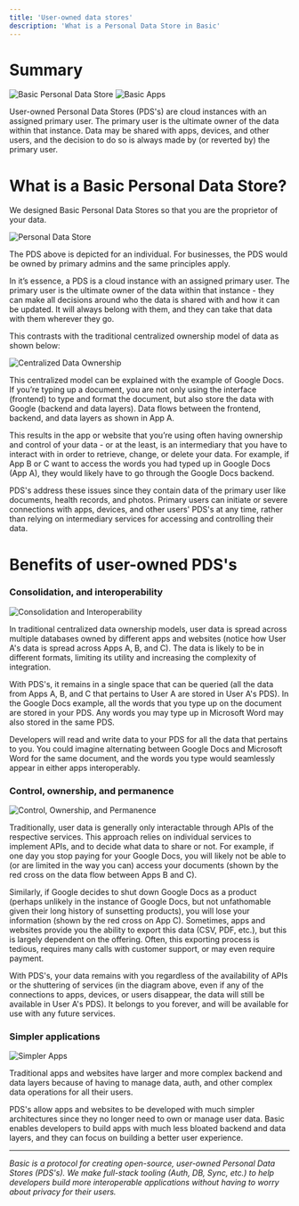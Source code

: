 ```yaml
---
title: 'User-owned data stores'
description: 'What is a Personal Data Store in Basic'
---
```


# Summary

<CardGroup cols={2}>
  <Card title="Basic Personal Data Store">
  <img src="/images/basicID.png" alt="Basic Personal Data Store" />
  </Card>
  <Card title="Basic Apps">
    <img src="/images/basicIDApps.png" alt="Basic Apps" />
  </Card>
</CardGroup>

User-owned Personal Data Stores (PDS's) are cloud instances with an assigned primary user.
The primary user is the ultimate owner of the data within that instance.
Data may be shared with apps, devices, and other users, and the decision to do so is always made by (or reverted by) the primary user. 

# What is a  Basic Personal Data Store?

We designed Basic Personal Data Stores so that you are the proprietor of your data.

<img
  className="block"
  src="/images/PDS.svg"
  alt="Personal Data Store"
/>

<Note>
    The PDS above is depicted for an individual. For businesses, the PDS would be owned by primary admins and the same principles apply.
</Note>

In it’s essence, a PDS is a cloud instance with an assigned primary user. 
The primary user is the ultimate owner of the data within that instance - they can make all decisions around who the data is shared with and how it can be updated.
It will always belong with them, and they can take that data with them wherever they go. 

This contrasts with the traditional centralized ownership model of data as shown below:

<img
  className="block"
  src="/images/CentralizedDataOwnership.svg"
  alt="Centralized Data Ownership"
/>

This centralized model can be explained with the example of Google Docs. 
If you’re typing up a document, you are not only using the interface (frontend) to type and format the document, but also store the data with Google (backend and data layers).
Data flows between the frontend, backend, and data layers as shown in App A.

This results in the app or website that you’re using often having ownership and control of your data - or at the least, is an intermediary that you have to interact with in order to retrieve, change, or delete your data.
For example, if App B or C want to access the words you had typed up in Google Docs (App A), they would likely have to go through the Google Docs backend.

PDS's address these issues since they contain data of the primary user like documents, health records, and photos. 
Primary users can initiate or severe connections with apps, devices, and other users' PDS's at any time, rather than relying on intermediary services for accessing and controlling their data.

# Benefits of user-owned PDS's

### Consolidation, and interoperability

<img
  className="block"
  src="/images/DataFragmentation.svg"
  alt="Consolidation and Interoperability"
/>

In traditional centralized data ownership models, user data is spread across multiple databases owned by different apps and websites (notice how User A's data is spread across Apps A, B, and C). 
The data is likely to be in different formats, limiting its utility and increasing the complexity of integration.

With PDS's, it remains in a single space that can be queried (all the data from Apps A, B, and C that pertains to User A are stored in User A's PDS). 
In the Google Docs example, all the words that you type up on the document are stored in your PDS. 
Any words you may type up in Microsoft Word may also stored in the same PDS.

Developers will read and write data to your PDS for all the data that pertains to you. 
You could imagine alternating between Google Docs and Microsoft Word for the same document, and the words you type would seamlessly appear in either apps interoperably.

### Control, ownership, and permanence

<img
  className="block"
  src="/images/NoDataControl.svg"
  alt="Control, Ownership, and Permanence"
/>

Traditionally, user data is generally only interactable through APIs of the respective services. 
This approach relies on individual services to implement APIs, and to decide what data to share or not. 
For example, if one day you stop paying for your Google Docs, you will likely not be able to (or are limited in the way you can) access your documents (shown by the red cross on the data flow between Apps B and C). 

Similarly, if Google decides to shut down Google Docs as a product (perhaps unlikely in the instance of Google Docs, but not unfathomable given their long history of sunsetting products), you will lose your information (shown by the red cross on App C).
Sometimes, apps and websites provide you the ability to export this data (CSV, PDF, etc.), but this is largely dependent on the offering. Often, this exporting process is tedious, requires many calls with customer support, or may even require payment.

With PDS's, your data remains with you regardless of the availability of APIs or the shuttering of services (in the diagram above, even if any of the connections to apps, devices, or users disappear, the data will still be available in User A's PDS). 
It belongs to you forever, and will be available for use with any future services.

### Simpler applications

<img
  className="block"
  src="/images/SimplerArchitecturePDS.svg"
  alt="Simpler Apps"
/>

Traditional apps and websites have larger and more complex backend and data layers because of having to manage data, auth, and other complex data operations for all their users.

PDS's allow apps and websites to be developed with much simpler architectures since they no longer need to own or manage user data. 
Basic enables developers to build apps with much less bloated backend and data layers, and they can focus on building a better user experience.

---
*Basic is a protocol for creating open-source, user-owned Personal Data Stores (PDS's). We make full-stack tooling (Auth, DB, Sync, etc.) to help developers build more interoperable applications without having to worry about privacy for their users.*